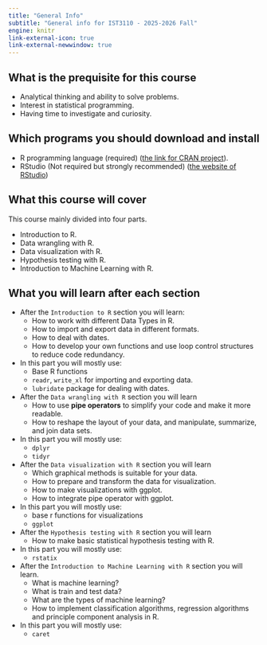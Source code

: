 ```yaml
---
title: "General Info"
subtitle: "General info for IST3110 - 2025-2026 Fall"
engine: knitr
link-external-icon: true
link-external-newwindow: true
---
```


## What is the prequisite for this course

* Analytical thinking and ability to solve problems.
* Interest in statistical programming.
* Having time to investigate and curiosity.

## Which programs you should download and install
* R programming language (required) ([the link for CRAN project](https://cran.r-project.org/ "R Download Page")).
* RStudio (Not required but strongly recommended) ([the website of RStudio](https://rstudio.com/products/rstudio/ "RStudio Download Page"))


## What this course will cover

This course mainly divided into four parts.

* Introduction to R.
* Data wrangling with R.
* Data visualization with R.
* Hypothesis testing with R.
* Introduction to Machine Learning with R.

## What you will learn after each section

* After the `Introduction to R` section you will learn:
  - How to work with different Data Types in R.
  - How to import and export data in different formats.
  - How to deal with dates.
  - How to develop your own functions and use loop control structures to reduce code redundancy.
* In this part you will mostly use:
  - Base R functions
  - `readr`, `write_xl` for importing and exporting data.
  - `lubridate` package for dealing with dates.
* After the `Data wrangling with R` section you will learn
  - How to use **pipe operators** to simplify your code and make it more readable.
  - How to reshape the layout of your data, and manipulate, summarize, and join data sets.
* In this part you will mostly use:
  - `dplyr`
  - `tidyr`
* After the `Data visualization with R` section you will learn
  - Which graphical methods is suitable for your data.
  - How to prepare and transform the data for visualization.
  - How to make visualizations with ggplot.
  - How to integrate pipe operator with ggplot.
* In this part you will mostly use:
  - base r functions for visualizations
  - `ggplot`
* After the `Hypothesis testing with R` section you will learn
  - How to make basic statistical hypothesis testing with R.
* In this part you will mostly use:
  - `rstatix`
* After the `Introduction to Machine Learning with R` section you will learn.
  - What is machine learning?
  - What is train and test data?
  - What are the types of machine learning?
  - How to implement classification algorithms, regression algorithms and principle component analysis in R.
* In this part you will mostly use:
  - `caret`